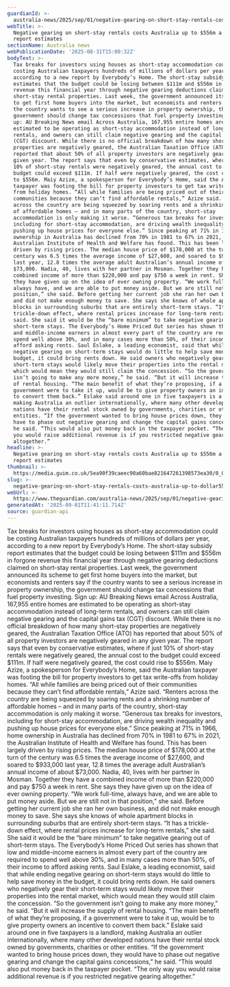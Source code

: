 ```yaml
---
guardianId: >-
  australia-news/2025/sep/01/negative-gearing-on-short-stay-rentals-costs-australia-up-to-556m-a-year-report-estimates
webTitle: >-
  Negative gearing on short-stay rentals costs Australia up to $556m a year,
  report estimates
sectionName: Australia news
webPublicationDate: '2025-08-31T15:00:32Z'
bodyText: >-
  Tax breaks for investors using houses as short-stay accommodation could be
  costing Australian taxpayers hundreds of millions of dollars per year,
  according to a new report by Everybody’s Home. The short-stay subsidy report
  estimates that the budget could be losing between $111m and $556m in forgone
  revenue this financial year through negative gearing deductions claimed on
  short-stay rental properties. Last week, the government announced its scheme
  to get first home buyers into the market, but economists and renters say if
  the country wants to see a serious increase in property ownership, the
  government should change tax concessions that fuel property investing. Sign
  up: AU Breaking News email Across Australia, 167,955 entire homes are
  estimated to be operating as short-stay accommodation instead of long-term
  rentals, and owners can still claim negative gearing and the capital gains tax
  (CGT) discount. While there is no official breakdown of how many short-stay
  properties are negatively geared, the Australian Taxation Office (ATO) has
  reported that about 50% of all property investors are negatively geared in any
  given year. The report says that even by conservative estimates, where if just
  10% of short-stay rentals were negatively geared, the annual cost to the
  budget could exceed $111m. If half were negatively geared, the cost could rise
  to $556m. Maiy Azize, a spokesperson for Everybody’s Home, said the Australian
  taxpayer was footing the bill for property investors to get tax write-offs
  from holiday homes. “All while families are being priced out of their
  communities because they can’t find affordable rentals,” Azize said. “Renters
  across the country are being squeezed by soaring rents and a shrinking number
  of affordable homes – and in many parts of the country, short-stay
  accommodation is only making it worse. “Generous tax breaks for investors,
  including for short-stay accommodation, are driving wealth inequality and
  pushing up house prices for everyone else.” Since peaking at 71% in 1966, home
  ownership in Australia has declined from 70% in 1981 to 67% in 2021, the
  Australian Institute of Health and Welfare has found. This has been largely
  driven by rising prices. The median house price of $178,000 at the turn of the
  century was 6.5 times the average income of $27,600, and soared to $933,000
  last year, 12.8 times the average adult Australian’s annual income of about
  $73,000. Nadia, 40, lives with her partner in Mosman. Together they have a
  combined income of more than $220,000 and pay $750 a week in rent. She says
  they have given up on the idea of ever owning property. “We work full-time,
  always have, and we are able to put money aside. But we are still not in that
  position,” she said. Before getting her current job she ran her own business,
  and did not make enough money to save. She says she knows of whole apartment
  blocks in surrounding suburbs that are entirely short-term stays. “It has a
  trickle-down effect, where rental prices increase for long-term rentals,” she
  said. She said it would be the “bare minimum” to take negative gearing out of
  short-term stays. The Everybody’s Home Priced Out series has shown that low
  and middle-income earners in almost every part of the country are required to
  spend well above 30%, and in many cases more than 50%, of their income to
  afford asking rents. Saul Eslake, a leading economist, said that while ending
  negative gearing on short-term stays would do little to help save money in the
  budget, it could bring rents down. He said owners who negatively gear their
  short-term stays would likely move their properties into the rental market,
  which would mean they would still claim the concession. “So the government
  isn’t going to make any more money,” he said. “But it will increase the supply
  of rental housing. “The main benefit of what they’re proposing, if a
  government were to take it up, would be to give property owners an incentive
  to convert them back.” Eslake said around one in five taxpayers is a landlord,
  making Australia an outlier internationally, where many other developed
  nations have their rental stock owned by governments, charities or other
  entities. “If the government wanted to bring house prices down, they would
  have to phase out negative gearing and change the capital gains concessions,”
  he said. “This would also put money back in the taxpayer pocket. “The only way
  you would raise additional revenue is if you restricted negative gearing
  altogether.”
headline: >-
  Negative gearing on short-stay rentals costs Australia up to $556m a year,
  report estimates
thumbnail: >-
  https://media.guim.co.uk/5ea90f39caeec90a60bae821647261398573ea30/0_0_6880_5504/500.jpg
slug: >-
  negative-gearing-on-short-stay-rentals-costs-australia-up-to-dollar556m-a-year-report-estimates
webUrl: >-
  https://www.theguardian.com/australia-news/2025/sep/01/negative-gearing-on-short-stay-rentals-costs-australia-up-to-556m-a-year-report-estimates
generatedAt: '2025-09-01T11:41:11.714Z'
source: guardian-api
---
```

Tax breaks for investors using houses as short-stay accommodation could be costing Australian taxpayers hundreds of millions of dollars per year, according to a new report by Everybody’s Home. The short-stay subsidy report estimates that the budget could be losing between $111m and $556m in forgone revenue this financial year through negative gearing deductions claimed on short-stay rental properties. Last week, the government announced its scheme to get first home buyers into the market, but economists and renters say if the country wants to see a serious increase in property ownership, the government should change tax concessions that fuel property investing. Sign up: AU Breaking News email Across Australia, 167,955 entire homes are estimated to be operating as short-stay accommodation instead of long-term rentals, and owners can still claim negative gearing and the capital gains tax (CGT) discount. While there is no official breakdown of how many short-stay properties are negatively geared, the Australian Taxation Office (ATO) has reported that about 50% of all property investors are negatively geared in any given year. The report says that even by conservative estimates, where if just 10% of short-stay rentals were negatively geared, the annual cost to the budget could exceed $111m. If half were negatively geared, the cost could rise to $556m. Maiy Azize, a spokesperson for Everybody’s Home, said the Australian taxpayer was footing the bill for property investors to get tax write-offs from holiday homes. “All while families are being priced out of their communities because they can’t find affordable rentals,” Azize said. “Renters across the country are being squeezed by soaring rents and a shrinking number of affordable homes – and in many parts of the country, short-stay accommodation is only making it worse. “Generous tax breaks for investors, including for short-stay accommodation, are driving wealth inequality and pushing up house prices for everyone else.” Since peaking at 71% in 1966, home ownership in Australia has declined from 70% in 1981 to 67% in 2021, the Australian Institute of Health and Welfare has found. This has been largely driven by rising prices. The median house price of $178,000 at the turn of the century was 6.5 times the average income of $27,600, and soared to $933,000 last year, 12.8 times the average adult Australian’s annual income of about $73,000. Nadia, 40, lives with her partner in Mosman. Together they have a combined income of more than $220,000 and pay $750 a week in rent. She says they have given up on the idea of ever owning property. “We work full-time, always have, and we are able to put money aside. But we are still not in that position,” she said. Before getting her current job she ran her own business, and did not make enough money to save. She says she knows of whole apartment blocks in surrounding suburbs that are entirely short-term stays. “It has a trickle-down effect, where rental prices increase for long-term rentals,” she said. She said it would be the “bare minimum” to take negative gearing out of short-term stays. The Everybody’s Home Priced Out series has shown that low and middle-income earners in almost every part of the country are required to spend well above 30%, and in many cases more than 50%, of their income to afford asking rents. Saul Eslake, a leading economist, said that while ending negative gearing on short-term stays would do little to help save money in the budget, it could bring rents down. He said owners who negatively gear their short-term stays would likely move their properties into the rental market, which would mean they would still claim the concession. “So the government isn’t going to make any more money,” he said. “But it will increase the supply of rental housing. “The main benefit of what they’re proposing, if a government were to take it up, would be to give property owners an incentive to convert them back.” Eslake said around one in five taxpayers is a landlord, making Australia an outlier internationally, where many other developed nations have their rental stock owned by governments, charities or other entities. “If the government wanted to bring house prices down, they would have to phase out negative gearing and change the capital gains concessions,” he said. “This would also put money back in the taxpayer pocket. “The only way you would raise additional revenue is if you restricted negative gearing altogether.”
